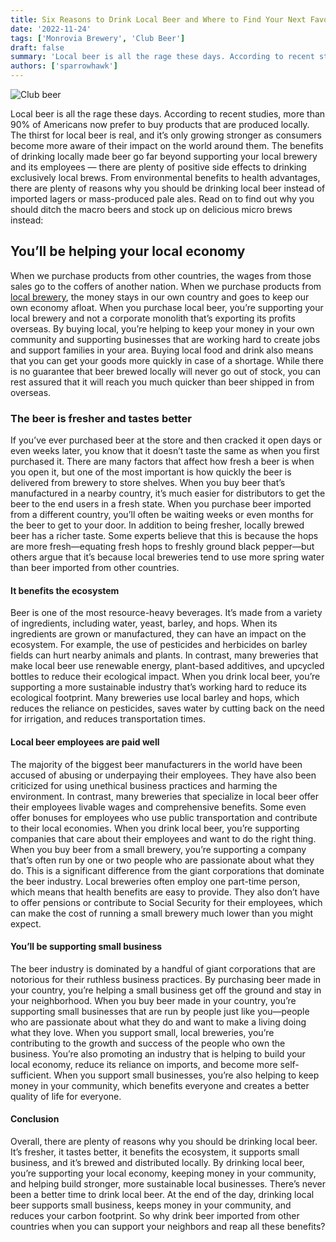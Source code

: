 ```yaml
---
title: Six Reasons to Drink Local Beer and Where to Find Your Next Favorite Brew
date: '2022-11-24'
tags: ['Monrovia Brewery', 'Club Beer']
draft: false
summary: 'Local beer is all the rage these days. According to recent studies, more than 90% of Americans now prefer to buy products that are produced locally. The thirst for local beer is real, and it’s only growing stronger as consumers become more aware of their impact on the world around them.'
authors: ['sparrowhawk']
---
```


![Club beer](/static/images/beer.webp)

Local beer is all the rage these days. According to recent studies, more than 90% of Americans now prefer to buy products that are produced locally. The thirst for local beer is real, and it’s only growing stronger as consumers become more aware of their impact on the world around them. The benefits of drinking locally made beer go far beyond supporting your local brewery and its employees — there are plenty of positive side effects to drinking exclusively local brews. From environmental benefits to health advantages, there are plenty of reasons why you should be drinking local beer instead of imported lagers or mass-produced pale ales. Read on to find out why you should ditch the macro beers and stock up on delicious micro brews instead:

## You’ll be helping your local economy

When we purchase products from other countries, the wages from those sales go to the coffers of another nation. When we purchase products from [local brewery](https://www.monbrew.com/), the money stays in our own country and goes to keep our own economy afloat. When you purchase local beer, you’re supporting your local brewery and not a corporate monolith that’s exporting its profits overseas. By buying local, you’re helping to keep your money in your own community and supporting businesses that are working hard to create jobs and support families in your area. Buying local food and drink also means that you can get your goods more quickly in case of a shortage. While there is no guarantee that beer brewed locally will never go out of stock, you can rest assured that it will reach you much quicker than beer shipped in from overseas.

### The beer is fresher and tastes better

If you’ve ever purchased beer at the store and then cracked it open days or even weeks later, you know that it doesn’t taste the same as when you first purchased it. There are many factors that affect how fresh a beer is when you open it, but one of the most important is how quickly the beer is delivered from brewery to store shelves. When you buy beer that’s manufactured in a nearby country, it’s much easier for distributors to get the beer to the end users in a fresh state. When you purchase beer imported from a different country, you’ll often be waiting weeks or even months for the beer to get to your door. In addition to being fresher, locally brewed beer has a richer taste. Some experts believe that this is because the hops are more fresh—equating fresh hops to freshly ground black pepper—but others argue that it’s because local breweries tend to use more spring water than beer imported from other countries.

#### It benefits the ecosystem

Beer is one of the most resource-heavy beverages. It’s made from a variety of ingredients, including water, yeast, barley, and hops. When its ingredients are grown or manufactured, they can have an impact on the ecosystem. For example, the use of pesticides and herbicides on barley fields can hurt nearby animals and plants. In contrast, many breweries that make local beer use renewable energy, plant-based additives, and upcycled bottles to reduce their ecological impact. When you drink local beer, you’re supporting a more sustainable industry that’s working hard to reduce its ecological footprint. Many breweries use local barley and hops, which reduces the reliance on pesticides, saves water by cutting back on the need for irrigation, and reduces transportation times.

#### Local beer employees are paid well

The majority of the biggest beer manufacturers in the world have been accused of abusing or underpaying their employees. They have also been criticized for using unethical business practices and harming the environment. In contrast, many breweries that specialize in local beer offer their employees livable wages and comprehensive benefits. Some even offer bonuses for employees who use public transportation and contribute to their local economies. When you drink local beer, you’re supporting companies that care about their employees and want to do the right thing. When you buy beer from a small brewery, you’re supporting a company that’s often run by one or two people who are passionate about what they do. This is a significant difference from the giant corporations that dominate the beer industry. Local breweries often employ one part-time person, which means that health benefits are easy to provide. They also don’t have to offer pensions or contribute to Social Security for their employees, which can make the cost of running a small brewery much lower than you might expect.

#### You’ll be supporting small business

The beer industry is dominated by a handful of giant corporations that are notorious for their ruthless business practices. By purchasing beer made in your country, you’re helping a small business get off the ground and stay in your neighborhood. When you buy beer made in your country, you’re supporting small businesses that are run by people just like you—people who are passionate about what they do and want to make a living doing what they love. When you support small, local breweries, you’re contributing to the growth and success of the people who own the business. You’re also promoting an industry that is helping to build your local economy, reduce its reliance on imports, and become more self-sufficient. When you support small businesses, you’re also helping to keep money in your community, which benefits everyone and creates a better quality of life for everyone.

#### Conclusion

Overall, there are plenty of reasons why you should be drinking local beer. It’s fresher, it tastes better, it benefits the ecosystem, it supports small business, and it’s brewed and distributed locally. By drinking local beer, you’re supporting your local economy, keeping money in your community, and helping build stronger, more sustainable local businesses. There’s never been a better time to drink local beer. At the end of the day, drinking local beer supports small business, keeps money in your community, and reduces your carbon footprint. So why drink beer imported from other countries when you can support your neighbors and reap all these benefits?
